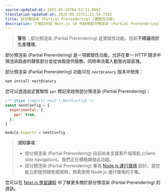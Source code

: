 ```yaml
---
source-updated-at: 2025-05-16T04:52:11.000Z
translation-updated-at: 2025-05-25T21:11:54.738Z
title: 部分預渲染 (Partial Prerendering) (實驗性功能)
description: 了解如何在 Next.js 14 中啟用部分預渲染 (Partial Prerendering) 實驗性功能。
---
```


> **警告**：部分預渲染 (Partial Prerendering) 是實驗性功能，目前**不建議用於生產環境**。

部分預渲染 (Partial Prerendering) 是一項實驗性功能，允許在單一 HTTP 請求中預渲染路由的靜態部分並從快取提供服務，同時串流載入動態內容區塊。

部分預渲染 (Partial Prerendering) 功能可在 `next@canary` 版本中使用：

```bash filename="Terminal"
npm install next@canary
```

您可以透過設定實驗性 `ppr` 標記來啟用部分預渲染 (Partial Prerendering)：

```js filename="next.config.js"
/** @type {import('next').NextConfig} */
const nextConfig = {
  experimental: {
    ppr: true,
  },
}

module.exports = nextConfig
```

> **須知事項**：
>
> - 部分預渲染 (Partial Prerendering) 目前尚未支援客戶端導航 (client-side navigation)。我們正在積極開發此功能。
> - 部分預渲染 (Partial Prerendering) 專為 [Node.js 運行環境](/docs/app/building-your-application/rendering/edge-and-nodejs-runtimes) 設計。當您能立即提供靜態框架時，無需使用 Node.js 運行環境的子集。

您可以在 [Next.js 學習課程](/learn/dashboard-app/partial-prerendering) 中了解更多關於部分預渲染 (Partial Prerendering) 的資訊。